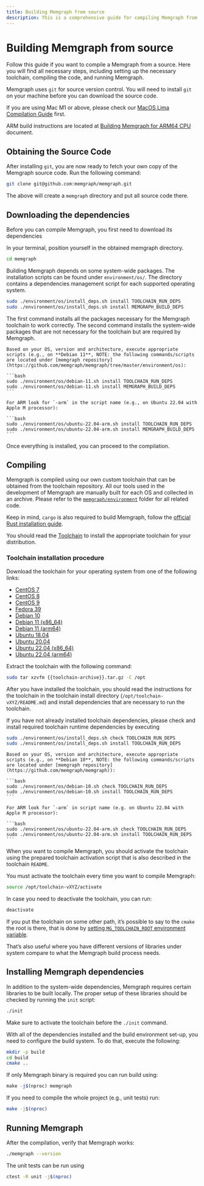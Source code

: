 ```yaml
---
title: Building Memgraph from source
description: This is a comprehensive guide for compiling Memgraph from source. It includes setting up the necessary toolchain, compiling the code, and running Memgraph.
---
```




# Building Memgraph from source

Follow this guide  if you want to compile a Memgraph from a source. Here you
will find all necessary steps, including setting up the necessary toolchain,
compiling the code, and running Memgraph.

<Callout>

Memgraph uses `git` for source version control. You will need to install `git`
on your machine before you can download the source code.

</Callout>


<Callout>

If you are using Mac M1 or above, please check our [MacOS Lima Compilation
Guide](https://www.notion.so/MacOS-Lima-Compilation-Guide-eae1e9dcef5740579c5a41075b8f499b?pvs=21)
first.

ARM build instructions are located at [Building Memgraph for ARM64
CPU](https://www.notion.so/Building-Memgraph-for-ARM64-CPU-a73d243c3c7c4daa94cb574ca8ff9516?pvs=21)
document.

</Callout>

## Obtaining the Source Code

After installing `git`, you are now ready to fetch your own copy of the Memgraph
source code. Run the following command:

```bash
git clone git@github.com:memgraph/memgraph.git
```

The above will create a `memgraph` directory and put all source code there.

## Downloading the dependencies

Before you can compile Memgraph, you first need to download its dependencies

In your terminal, position yourself in the obtained memgraph directory.

```bash
cd memgraph
```

Building Memgraph depends on some system-wide packages. The installation scripts
can be found under `environment/os/`. The directory contains a dependencies
management script for each supported operating system.

```bash
sudo ./environment/os/install_deps.sh install TOOLCHAIN_RUN_DEPS
sudo ./environment/os/install_deps.sh install MEMGRAPH_BUILD_DEPS
```

The first command installs all the packages necessary for the Memgraph toolchain
to work correctly. The second command installs the system-wide packages that are
not necessary for the toolchain but are required by Memgraph.

<Callout>
    
    Based on your OS, version and architecture, execute appropriate scripts (e.g., on **Debian 11**, NOTE: the following commands/scripts are located under [memgraph repository](https://github.com/memgraph/memgraph/tree/master/environment/os):
    
    ```bash
    sudo ./environment/os/debian-11.sh install TOOLCHAIN_RUN_DEPS
    sudo ./environment/os/debian-11.sh install MEMGRAPH_BUILD_DEPS
    ```
    
    For ARM look for `-arm` in the script name (e.g., on Ubuntu 22.04 with Apple M processor):
    
    ```bash
    sudo ./environment/os/ubuntu-22.04-arm.sh install TOOLCHAIN_RUN_DEPS
    sudo ./environment/os/ubuntu-22.04-arm.sh install MEMGRAPH_BUILD_DEPS
    ```
</Callout> 

Once everything is installed, you can proceed to the compilation.

## Compiling

Memgraph is compiled using our own custom toolchain that can be obtained from
the toolchain repository.  All our tools used in the development of Memgraph are
manually built for each OS and collected in an archive. Please refer to the
[`memgraph/environment`](https://github.com/memgraph/memgraph/tree/master/environment)
folder for all related code.

<Callout>

Keep in mind, `cargo` is also required to build Memgraph, follow the [official
Rust installation
guide](https://doc.rust-lang.org/cargo/getting-started/installation.html).

</Callout>

You should read the
[Toolchain](https://www.notion.so/Toolchain-37c37c84382149a58d09b2ccfcb410d7?pvs=21)
to install the appropriate toolchain for your distribution.

### Toolchain installation procedure

Download the toolchain for your operating system from one of the following links:

- [CentOS 7](https://s3-eu-west-1.amazonaws.com/deps.memgraph.io/toolchain-v5/toolchain-v5-binaries-centos-7-x86_64.tar.gz)
- [CentOS 8](https://s3-eu-west-1.amazonaws.com/deps.memgraph.io/toolchain-v5/toolchain-v5-binaries-centos-8-x86_64.tar.gz)
- [CentOS 9](https://s3-eu-west-1.amazonaws.com/deps.memgraph.io/toolchain-v5/toolchain-v5-binaries-centos-9-x86_64.tar.gz)
- [Fedora 39](https://s3.eu-west-1.amazonaws.com/deps.memgraph.io/toolchain-v5/toolchain-v5-binaries-fedora-39-amd64.tar.gz)
- [Debian 10](https://s3-eu-west-1.amazonaws.com/deps.memgraph.io/toolchain-v4/toolchain-v4-binaries-debian-10-amd64.tar.gz)
- [Debian 11 (x86_64)](https://s3-eu-west-1.amazonaws.com/deps.memgraph.io/toolchain-v5/toolchain-v5-binaries-debian-11-amd64.tar.gz)
- [Debian 11 (arm64)](https://s3-eu-west-1.amazonaws.com/deps.memgraph.io/toolchain-v5/toolchain-v5-binaries-debian-11-arm64.tar.gz)
- [Ubuntu 18.04](https://s3-eu-west-1.amazonaws.com/deps.memgraph.io/toolchain-v4/toolchain-v4-binaries-ubuntu-18.04-amd64.tar.gz)
- [Ubuntu 20.04](https://s3-eu-west-1.amazonaws.com/deps.memgraph.io/toolchain-v5/toolchain-v5-binaries-ubuntu-20.04-amd64.tar.gz)
- [Ubuntu 22.04 (x86_64)](https://s3-eu-west-1.amazonaws.com/deps.memgraph.io/toolchain-v5/toolchain-v5-binaries-ubuntu-22.04-amd64.tar.gz)
- [Ubuntu 22.04 (arm64)](https://s3-eu-west-1.amazonaws.com/deps.memgraph.io/toolchain-v5/toolchain-v5-binaries-ubuntu-22.04-arm64.tar.gz)

Extract the toolchain with the following command:

```bash
sudo tar xzvfm {{toolchain-archive}}.tar.gz -C /opt
```

<Callout>

After you have installed the toolchain, you should read the instructions for the
toolchain in the toolchain install directory (`/opt/toolchain-vXYZ/README.md`)
and install dependencies that are necessary to run the toolchain.

</Callout>

If you have not already installed toolchain dependencies, please check and
install required toolchain runtime dependencies by executing

```bash
sudo ./environment/os/install_deps.sh check TOOLCHAIN_RUN_DEPS
sudo ./environment/os/install_deps.sh install TOOLCHAIN_RUN_DEPS
```

<Callout>

    Based on your OS, version and architecture, execute appropriate scripts (e.g., on **Debian 10**, NOTE: the following commands/scripts are located under [memgraph repository](https://github.com/memgraph/memgraph)):
    
    ```bash
    sudo ./environment/os/debian-10.sh check TOOLCHAIN_RUN_DEPS
    sudo ./environment/os/debian-10.sh install TOOLCHAIN_RUN_DEPS
    ```
    
    For ARM look for `-arm` in script name (e.g. on Ubuntu 22.04 with Apple M processor):
    
    ```bash
    sudo ./environment/os/ubuntu-22.04-arm.sh check TOOLCHAIN_RUN_DEPS
    sudo ./environment/os/ubuntu-22.04-arm.sh install TOOLCHAIN_RUN_DEPS
    ```
</Callout>    

When you want to compile Memgraph, you should activate the toolchain using the
prepared toolchain activation script that is also described in the toolchain
`README`.

You must activate the toolchain every time you want to compile Memgraph:

```bash
source /opt/toolchain-vXYZ/activate
```

In case you need to deactivate the toolchain, you can run:

```bash
deactivate
```

<Callout>

If you put the toolchain on some other path, it’s possible to say to the `cmake`
the root is there, that is done by [setting `MG_TOOLCHAIN_ROOT` environment
variable](https://www.notion.so/If-you-put-toolchain-on-some-other-path-it-s-possible-to-say-to-the-cmake-there-the-root-is-that-s-e45311092e9a454eb73c720bf9ef04c1?pvs=21).

That’s also useful where you have different versions of libraries under system
compare to what the Memgraph build process needs. 

</Callout>

## Installing Memgraph dependencies

In addition to the system-wide dependencies, Memgraph requires certain libraries
to be built locally. The proper setup of these libraries should be checked by
running the `init` script:

```bash
./init
```

<Callout>

Make sure to activate the toolchain before the `./init` command.

</Callout>

With all of the dependencies installed and the build environment set-up, you
need to configure the build system. To do that, execute the following:

```bash
mkdir -p build
cd build
cmake ..
```

If only Memgraph binary is required you can run build using:

```jsx
make -j$(nproc) memgraph
```

If you need to compile the whole project (e.g., unit tests) run: 

```bash
make -j$(nproc)
```

## Running Memgraph

After the compilation, verify that Memgraph works:

```bash
./memgraph --version
```

The unit tests can be run using

```bash
ctest -R unit -j$(nproc)
```
